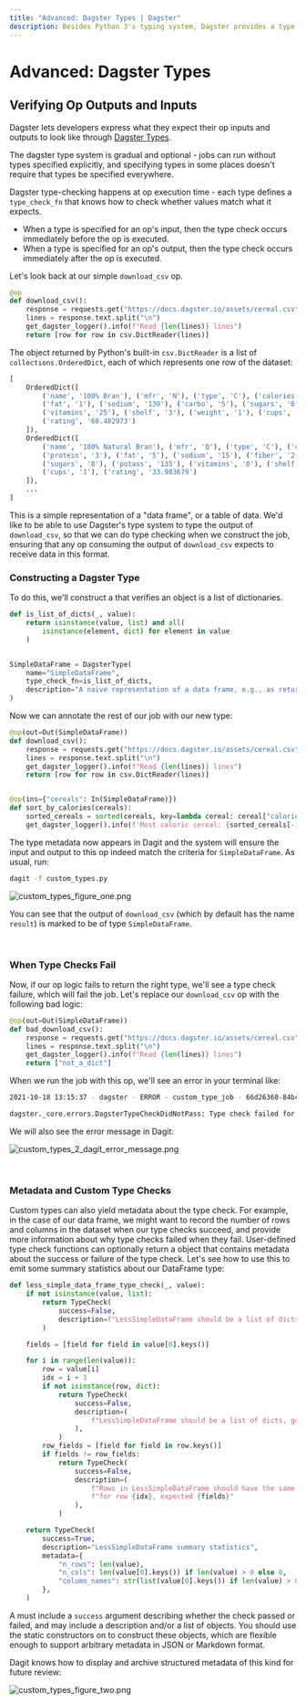 ```yaml
---
title: "Advanced: Dagster Types | Dagster"
description: Besides Python 3's typing system, Dagster provides a type system that helps users describe what kind of values their ops accept and produce.
---
```


# Advanced: Dagster Types

<CodeReferenceLink filePath="examples/docs_snippets/docs_snippets/intro_tutorial/basics/e04_quality/" />

## Verifying Op Outputs and Inputs

Dagster lets developers express what they expect their op inputs and outputs to look like through [Dagster Types](/\_apidocs/types).

The dagster type system is gradual and optional - jobs can run without types specified explicitly, and specifying types in some places doesn't require that types be specified everywhere.

Dagster type-checking happens at op execution time - each type defines a `type_check_fn` that knows how to check whether values match what it expects.

- When a type is specified for an op's input, then the type check occurs immediately before the op is executed.
- When a type is specified for an op's output, then the type check occurs immediately after the op is executed.

Let's look back at our simple `download_csv` op.

```python file=/intro_tutorial/basics/e04_quality/inputs_typed.py startafter=start_inputs_typed_marker_0 endbefore=end_inputs_typed_marker_0
@op
def download_csv():
    response = requests.get("https://docs.dagster.io/assets/cereal.csv")
    lines = response.text.split("\n")
    get_dagster_logger().info(f"Read {len(lines)} lines")
    return [row for row in csv.DictReader(lines)]
```

The object returned by Python's built-in `csv.DictReader` is a list of `collections.OrderedDict`, each of which represents one row of the dataset:

```python
[
    OrderedDict([
        ('name', '100% Bran'), ('mfr', 'N'), ('type', 'C'), ('calories', '70'), ('protein', '4'),
        ('fat', '1'), ('sodium', '130'), ('carbo', '5'), ('sugars', '6'), ('potass', '280'),
        ('vitamins', '25'), ('shelf', '3'), ('weight', '1'), ('cups', '0.33'),
        ('rating', '68.402973')
    ]),
    OrderedDict([
        ('name', '100% Natural Bran'), ('mfr', 'Q'), ('type', 'C'), ('calories', '120'),
        ('protein', '3'), ('fat', '5'), ('sodium', '15'), ('fiber', '2'), ('carbo', '8'),
        ('sugars', '8'), ('potass', '135'), ('vitamins', '0'), ('shelf', '3'), ('weight', '1'),
        ('cups', '1'), ('rating', '33.983679')
    ]),
    ...
]
```

This is a simple representation of a "data frame", or a table of data. We'd like to be able to use Dagster's type system to type the output of `download_csv`, so that we can do type checking when we construct the job, ensuring that any op consuming the output of `download_csv` expects to receive data in this format.

### Constructing a Dagster Type

To do this, we'll construct a <PyObject module="dagster" object="DagsterType" displayText="DagsterType"
/> that verifies an object is a list of dictionaries.

```python file=/intro_tutorial/basics/e04_quality/custom_types.py startafter=start_custom_types_marker_0 endbefore=end_custom_types_marker_0
def is_list_of_dicts(_, value):
    return isinstance(value, list) and all(
        isinstance(element, dict) for element in value
    )


SimpleDataFrame = DagsterType(
    name="SimpleDataFrame",
    type_check_fn=is_list_of_dicts,
    description="A naive representation of a data frame, e.g., as returned by csv.DictReader.",
)
```

Now we can annotate the rest of our job with our new type:

```python file=/intro_tutorial/basics/e04_quality/custom_types.py startafter=start_custom_types_marker_1 endbefore=end_custom_types_marker_1
@op(out=Out(SimpleDataFrame))
def download_csv():
    response = requests.get("https://docs.dagster.io/assets/cereal.csv")
    lines = response.text.split("\n")
    get_dagster_logger().info(f"Read {len(lines)} lines")
    return [row for row in csv.DictReader(lines)]


@op(ins={"cereals": In(SimpleDataFrame)})
def sort_by_calories(cereals):
    sorted_cereals = sorted(cereals, key=lambda cereal: cereal["calories"])
    get_dagster_logger().info(f'Most caloric cereal: {sorted_cereals[-1]["name"]}')
```

The type metadata now appears in Dagit and the system will ensure the input and output to this op indeed match the criteria for `SimpleDataFrame`. As usual, run:

```bash
dagit -f custom_types.py
```

<Image
alt="custom_types_figure_one.png"
src="/images/tutorial/custom_types_figure_one.png"
width={2756}
height={2098}
/>

You can see that the output of `download_csv` (which by default has the name `result`) is marked to be of type `SimpleDataFrame`.

<br />

### When Type Checks Fail

Now, if our op logic fails to return the right type, we'll see a type check failure, which will fail the job. Let's replace our `download_csv` op with the following bad logic:

```python file=/intro_tutorial/basics/e04_quality/custom_types_2.py startafter=start_custom_types_2_marker_1 endbefore=end_custom_types_2_marker_1
@op(out=Out(SimpleDataFrame))
def bad_download_csv():
    response = requests.get("https://docs.dagster.io/assets/cereal.csv")
    lines = response.text.split("\n")
    get_dagster_logger().info(f"Read {len(lines)} lines")
    return ["not_a_dict"]
```

When we run the job with this op, we'll see an error in your terminal like:

```bash
2021-10-18 13:15:37 - dagster - ERROR - custom_type_job - 66d26360-84bc-41a3-8848-fba271354673 - 16200 - bad_download_csv - STEP_FAILURE - Execution of step "bad_download_csv" failed.

dagster._core.errors.DagsterTypeCheckDidNotPass: Type check failed for step output "result" - expected type "SimpleDataFrame".
```

We will also see the error message in Dagit:

<Image
alt="custom_types_2_dagit_error_message.png"
src="/images/tutorial/custom_types_2_dagit_error_message.png"
width={2756}
height={2098}
/>

<br />

### Metadata and Custom Type Checks

Custom types can also yield metadata about the type check. For example, in the case of our data frame, we might want to record the number of rows and columns in the dataset when our type checks succeed, and provide more information about why type checks failed when they fail. User-defined type check functions can optionally return a <PyObject module="dagster" object="TypeCheck" /> object that contains metadata about the success or failure of the type check. Let's see how to use this to emit some summary statistics about our DataFrame type:

```python file=/intro_tutorial/basics/e04_quality/custom_types_4.py startafter=start_custom_types_4_marker_0 endbefore=end_custom_types_4_marker_0
def less_simple_data_frame_type_check(_, value):
    if not isinstance(value, list):
        return TypeCheck(
            success=False,
            description=f"LessSimpleDataFrame should be a list of dicts, got {type(value)}",
        )

    fields = [field for field in value[0].keys()]

    for i in range(len(value)):
        row = value[i]
        idx = i + 1
        if not isinstance(row, dict):
            return TypeCheck(
                success=False,
                description=(
                    f"LessSimpleDataFrame should be a list of dicts, got {type(row)} for row {idx}"
                ),
            )
        row_fields = [field for field in row.keys()]
        if fields != row_fields:
            return TypeCheck(
                success=False,
                description=(
                    f"Rows in LessSimpleDataFrame should have the same fields, got {row_fields} "
                    f"for row {idx}, expected {fields}"
                ),
            )

    return TypeCheck(
        success=True,
        description="LessSimpleDataFrame summary statistics",
        metadata={
            "n_rows": len(value),
            "n_cols": len(value[0].keys()) if len(value) > 0 else 0,
            "column_names": str(list(value[0].keys()) if len(value) > 0 else []),
        },
    )
```

A <PyObject module="dagster" object="TypeCheck" displayText="TypeCheck" /> must include a `success` argument describing whether the check passed or failed, and may include a description and/or a list of <PyObject module="dagster" object="EventMetadataEntry" /> objects. You should use the static constructors on <PyObject module="dagster" object="EventMetadataEntry" /> to construct these objects, which are flexible enough to support arbitrary metadata in JSON or Markdown format.

Dagit knows how to display and archive structured metadata of this kind for future review:

<Image
alt="custom_types_figure_two.png"
src="/images/tutorial/custom_types_figure_two.png"
width={2756}
height={2098}
/>

<br />
